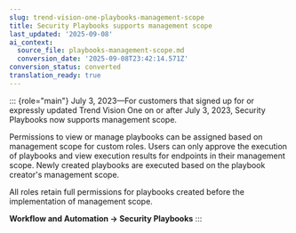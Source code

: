 ```yaml
---
slug: trend-vision-one-playbooks-management-scope
title: Security Playbooks supports management scope
last_updated: '2025-09-08'
ai_context:
  source_file: playbooks-management-scope.md
  conversion_date: '2025-09-08T23:42:14.571Z'
conversion_status: converted
translation_ready: true
---
```


::: {role="main"}
July 3, 2023—For customers that signed up for or expressly updated Trend Vision One on or after July 3, 2023, Security Playbooks now supports management scope.

Permissions to view or manage playbooks can be assigned based on management scope for custom roles. Users can only approve the execution of playbooks and view execution results for endpoints in their management scope. Newly created playbooks are executed based on the playbook creator's management scope.

All roles retain full permissions for playbooks created before the implementation of management scope.

**Workflow and Automation → Security Playbooks**
:::
